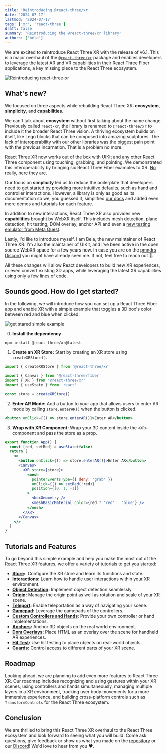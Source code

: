 ```yaml
---
title: 'Reintroducing @react-three/xr'
date: '2024-07-17'
lastmod: '2024-07-17'
tags: ['xr', 'react-three']
draft: false
summary: 'Reintroducing the @react-three/xr library'
authors: ['bela']
---
```


We are excited to reintroduce React Three XR with the release of v6.1. This is a major overhaul of the [`@react-three/xr`](https://github.com/pmndrs/xr) package and enables developers to leverage the latest AR and VR capabilities in their React Three Fiber applications, a key missing piece to the React Three ecosystem.

![Reintroducing react-three-xr](/static/images/reintroducing-react-three-xr.gif)

## What's new?

We focused on three aspects while rebuilding React Three XR: **ecosystem**, **simplicity**, and **capabilities**.

We can't talk about **ecosystem** without first talking about the name change. Previously called `react-xr`, the library is renamed to `@react-three/xr` to include it the broader React Three vision. A thriving ecosystem builds on itself, like Lego blocks that can be composed into amazing sculptures. The lack of interoperability with our other libraries was the biggest pain point with the previous incarnation. That is a problem no more.

React Three XR now works out of the box with [UIKit](https://github.com/pmndrs/uikit) and any other React Three component using touching, grabbing, and pointing. We demonstrated this interoperability by bringing six React Three Fiber examples to XR. [No really, here they are.](https://docs.pmnd.rs/xr/getting-started/examples)

Our focus on **simplicity** led us to reduce the boilerplate that developers need to get started by providing more intuitive defaults, such as hand and controller interactions. However, a library is only as good as its documentation so we, you guessed it, simplified [our docs](https://docs.pmnd.rs/xr/) and added even more demos and tutorials for each feature.

In addition to new interactions, React Three XR also provides new **capabilities** brought by WebXR itself. This includes mesh detection, plane detection, hit testing, DOM overlay, anchor API and even a [new testing emulator from Meta Quest](https://docs.pmnd.rs/xr/getting-started/development-setup).

Lastly, I'd like to introduce myself. I am Bela, the new maintainer of React Three XR. I'm also the maintainer of UIKit, and I've been active in the open source WebXR space for a few years now. In case you are on the [pmndrs Discord](https://discord.com/invite/poimandres) you might have already seen me. If not, feel free to reach out 👋.

All these changes will allow React developers to build new XR experiences, or even convert existing 3D apps, while leveraging the latest XR capabilities using only a few lines of code.

## Sounds good. How do I get started?

In the following, we will introduce how you can set up a React Three Fiber app and enable XR with a simple example that toggles a 3D box's color between red and blue when clicked:

![get stared simple example](/static/images/react-three-xr-example.gif)

0. **Install the dependency**

```bash
npm install @react-three/xr@latest
```

1. **Create an XR Store:** Start by creating an XR store using `createXRStore()`.

```jsx
import { createXRStore } from '@react-three/xr'

import { Canvas } from '@react-three/fiber'
import { XR } from '@react-three/xr'
import { useState } from 'react'

const store = createXRStore()
```

2. **Enter AR Mode:** Add a button to your app that allows users to enter AR mode by calling `store.enterAR()` when the button is clicked.

```jsx
<button onClick={() => store.enterAR()}>Enter AR</button>
```

3. **Wrap with XR Component:** Wrap your 3D content inside the `<XR>` component and pass the store as a prop.

```jsx
export function App() {
  const [red, setRed] = useState(false)
  return (
    <>
      <button onClick={() => store.enterAR()}>Enter AR</button>
      <Canvas>
        <XR store={store}>
          <mesh
            pointerEventsType={{ deny: 'grab' }}
            onClick={() => setRed(!red)}
            position={[0, 1, -1]}
          >
            <boxGeometry />
            <meshBasicMaterial color={red ? 'red' : 'blue'} />
          </mesh>
        </XR>
      </Canvas>
    </>
  )
}
```

## Tutorials and Features

To go beyond this simple example and help you make the most out of the React Three XR features, we offer a variety of tutorials to get you started:

- **[Store](https://docs.pmnd.rs/xr/tutorials/store):**: Configure the XR store and learn its functions and state.
- **[Interactions](https://docs.pmnd.rs/xr/tutorials/interactions):** Learn how to handle user interactions within your XR environment.
- **[Object Detection](https://docs.pmnd.rs/xr/tutorials/object-detection):** Implement object detection seamlessly.
- **[Origin](https://docs.pmnd.rs/xr/tutorials/origin):** Manage the origin point as well as rotation and scale of your XR scene.
- **[Teleport](https://docs.pmnd.rs/xr/tutorials/teleport):** Enable teleportation as a way of navigating your scene.
- **[Gamepad](https://docs.pmnd.rs/xr/tutorials/gamepad):** Leverage the gamepads of the controllers.
- **[Custom Controllers and Hands](https://docs.pmnd.rs/xr/tutorials/custom-inputs)**: Provide your own controller or hand implementations.
- **[Anchors](https://docs.pmnd.rs/xr/tutorials/anchors):** Anchor 3D objects on the real world environment.
- **[Dom Overlays](https://docs.pmnd.rs/xr/tutorials/dom-overlay):** Place HTML as an overlay over the scene for handheld AR experiences.
- **[Hit Test](https://docs.pmnd.rs/xr/tutorials/hit-test):** Use hit testing to place objects on real-world objects.
- **[Guards](https://docs.pmnd.rs/xr/tutorials/guards):** Control access to different parts of your XR scene.

## Roadmap

Looking ahead, we are planning to add even more features to React Three XR. Our roadmap includes recognizing and using gestures within your XR scenes, using controllers and hands simultaneously, managing multiple layers in a XR environment, tracking user body movements for a more immersive experience, and building cross-platform controls such as `TransformControls` for the React Three ecosystem.

## Conclusion

We are thrilled to bring this React Three XR overhaul to the React Three ecosystem and look forward to seeing what you will build. Come ask questions, give feedback or show us what you made on the [repository](https://github.com/pmndrs/xr) or our [Discord](https://discord.com/invite/poimandres)! We'd love to hear from you ❤️.
